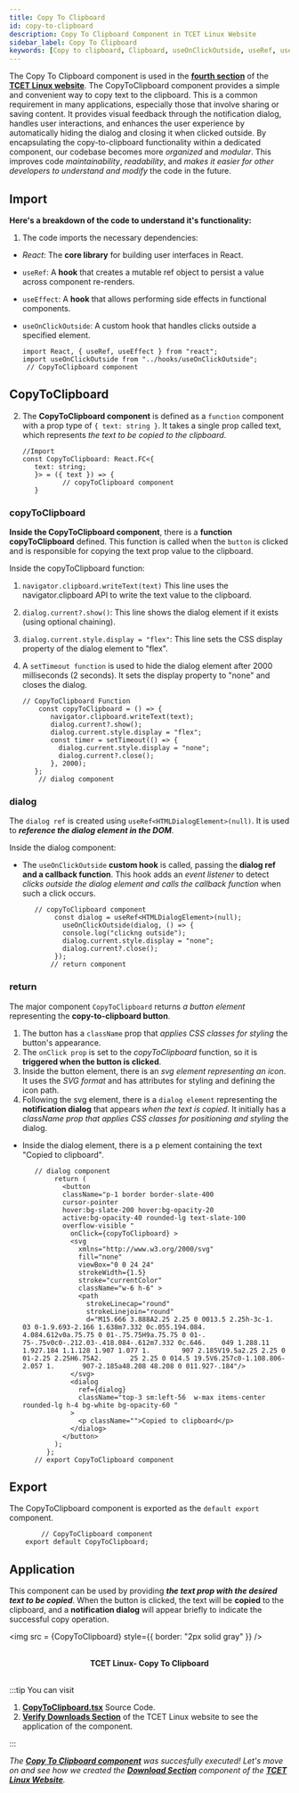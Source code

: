 ```yaml
---
title: Copy To Clipboard
id: copy-to-clipboard
description: Copy To Clipboard Component in TCET Linux Website
sidebar_label: Copy To Clipboard
keywords: [Copy to clipboard, Clipboard, useOnClickOutside, useRef, useEffect, Function component]
---
```


The Copy To Clipboard component is used in the [**fourth section**](https://linux.tcetmumbai.in/#verify) of the [**TCET Linux website**](https://linux.tcetmumbai.in/). The CopyToClipboard component provides a simple and convenient way to copy text to the clipboard. This is a common requirement in many applications, especially those that involve sharing or saving content. It provides visual feedback through the notification dialog, handles user interactions, and enhances the user experience by automatically hiding the dialog and closing it when clicked outside. By encapsulating the copy-to-clipboard functionality within a dedicated component, our codebase becomes more *organized* and *modular*. This improves code *maintainability*, *readability*, and *makes it easier for other developers to understand and modify* the code in the future.  

## Import

**Here's a breakdown of the code to understand it's functionality:**

1. The code imports the necessary dependencies:
- *React*: The **core library** for building user interfaces in React.
- `useRef`: A **hook** that creates a mutable ref object to persist a value across component re-renders.
- `useEffect`: A **hook** that allows performing side effects in functional components.
- `useOnClickOutside`: A custom hook that handles clicks outside a specified element.

     ```tsx title="CopyToClipboard.tsx" {1,2} showLineNumbers
     import React, { useRef, useEffect } from "react";
     import useOnClickOutside from "../hooks/useOnClickOutside";
      // CopyToClipboard component 
     ```

## CopyToClipboard
2. The **CopyToClipboard component** is defined as a `function` component with a prop type of `{ text: string }`. It takes a single prop called text, which represents *the text to be copied to the clipboard*.

     ```tsx title="CopyToClipboard.tsx" {2-3} showLineNumbers
     //Import
     const CopyToClipboard: React.FC<{
        text: string;
        }> = ({ text }) => {
               // copyToClipboard component
        }
     ```

### copyToClipboard

**Inside the CopyToClipboard component**, there is a **function copyToClipboard** defined. This function is called when the `button` is clicked and is responsible for copying the text prop value to the clipboard.

Inside the copyToClipboard function:

1. `navigator.clipboard.writeText(text)` This line uses the navigator.clipboard API to write the text value to the clipboard.
2. `dialog.current?.show()`: This line shows the dialog element if it exists (using optional chaining).
3. `dialog.current.style.display = "flex"`: This line sets the CSS display property of the dialog element to "flex".
4. A `setTimeout function` is used to hide the dialog element after 2000 milliseconds (2 seconds). It sets the display property to "none" and closes the dialog.

     ```tsx title="CopyToClipboard.tsx" {2-6} showLineNumbers
     // CopyToClipboard Function
         const copyToClipboard = () => {
            navigator.clipboard.writeText(text);
            dialog.current?.show();
            dialog.current.style.display = "flex";
            const timer = setTimeout(() => {
              dialog.current.style.display = "none";
              dialog.current?.close();
            }, 2000);
        };
         // dialog component 
     ```

### dialog

The `dialog ref` is created using `useRef<HTMLDialogElement>(null)`. It is used to ***reference the dialog element in the DOM***.

Inside the dialog component:
- The `useOnClickOutside` **custom hook** is called, passing the **dialog ref and a callback function**. This hook adds an *event listener* to detect *clicks outside the dialog element and calls the callback function* when such a click occurs.

  ```tsx title="CopyToClipboard.tsx" {2-6} showLineNumbers
     // copyToClipboard component
          const dialog = useRef<HTMLDialogElement>(null);
            useOnClickOutside(dialog, () => {
            console.log("clickng outside");
            dialog.current.style.display = "none";
            dialog.current?.close();
          });
         // return component 
  ```
    
### return

The major component `CopyToClipboard` returns *a button element* representing the **copy-to-clipboard button**.

1. The button has a `className` prop that *applies CSS classes for styling* the button's appearance.
2. The `onClick prop` is set to the *copyToClipboard* function, so it is **triggered when the button is clicked**.
3. Inside the button element, there is an *svg element representing an icon*. It uses the *SVG format* and has attributes for styling and defining the icon path.
4. Following the svg element, there is a `dialog element` representing the **notification dialog** that appears *when the text is copied*. It initially has a *className prop that applies CSS classes for positioning and styling* the dialog.

- Inside the dialog element, there is a p element containing the text "Copied to clipboard".

  ```tsx title="CopyToClipboard.tsx" {2,3,9,10,17,23-28} showLineNumbers
     // dialog component
          return (
            <button
            className="p-1 border border-slate-400
            cursor-pointer
            hover:bg-slate-200 hover:bg-opacity-20
            active:bg-opacity-40 rounded-lg text-slate-100
            overflow-visible "
              onClick={copyToClipboard} >
              <svg
                xmlns="http://www.w3.org/2000/svg"
                fill="none"
                viewBox="0 0 24 24"
                strokeWidth={1.5}
                stroke="currentColor"
                className="w-6 h-6" >
                <path
                  strokeLinecap="round"
                  strokeLinejoin="round"
                  d="M15.666 3.888A2.25 2.25 0 0013.5 2.25h-3c-1.       03 0-1.9.693-2.166 1.638m7.332 0c.055.194.084.      4.084.612v0a.75.75 0 01-.75.75H9a.75.75 0 01-.      75-.75v0c0-.212.03-.418.084-.612m7.332 0c.646.    049 1.288.11 1.927.184 1.1.128 1.907 1.077 1.        907 2.185V19.5a2.25 2.25 0 01-2.25 2.25H6.75A2.       25 2.25 0 014.5 19.5V6.257c0-1.108.806-2.057 1.       907-2.185a48.208 48.208 0 011.927-.184"/>
              </svg>
              <dialog
                ref={dialog}
                className="top-3 sm:left-56  w-max items-center         rounded-lg h-4 bg-white bg-opacity-60 "
              >
                <p className="">Copied to clipboard</p>
              </dialog>
            </button>
          );
        };
     // export CopyToClipboard component 
  ```

## Export

The CopyToClipboard component is exported as the `default export` component.

  ```tsx title="CopyToClipboard.tsx" {2} showLineNumbers
          // CopyToClipboard component
      export default CopyToClipboard;
  ```

## Application

This component can be used by providing ***the text prop with the desired text to be copied***. When the button is clicked, the text will be **copied** to the clipboard, and a **notification dialog** will appear briefly to indicate the successful copy operation.


<img src = {CopyToClipboard} style={{ border: "2px solid gray" }} />

<br />
<center><b><figcaption>TCET Linux- Copy To Clipboard</figcaption></b></center>
<br />

:::tip
You can visit
1. **[CopyToClipboard.tsx](https://github.com/tcet-opensource/tcet-linux-website/blob/main/src/components/CopyToClipboard.tsx)** Source Code.
2. **[Verify Downloads Section](https://linux.tcetmumbai.in/#verify)** of the TCET Linux website to see the application of the component.

:::
<br />

_The [**Copy To Clipboard component**](copy-to-clipboard) was succesfully executed! Let's move on and see how we created the [**Download Section**](download-section) component of the **[TCET Linux Website](https://linux.tcetmumbai.in/)**._